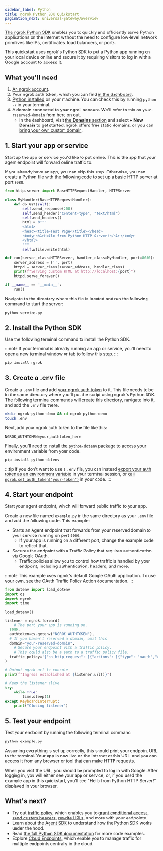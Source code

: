 ```yaml
---
sidebar_label: Python
title: ngrok Python SDK Quickstart
pagination_next: universal-gateway/overview
---
```



[The ngrok Python SDK](https://ngrok.github.io/ngrok-python/index.html) enables you to quickly and efficiently serve Python applications on the internet without the need to configure low-level network primitives like IPs, certificates, load balancers, or ports.

This quickstart uses ngrok's Python SDK to put a Python app running on your local device online and secure it by requiring visitors to log in with a Google account to access it.

## What you'll need

1. [An ngrok account](https://dashboard.ngrok.com/signup).
1. Your ngrok auth token, which you can find [in the dashboard](https://dashboard.ngrok.com/get-started/your-authtoken).
1. [Python installed](https://www.python.org/downloads/) on your machine. You can check this by running `python -v` in your terminal.
1. A domain connected to your ngrok account. We'll refer to this as `your-reserved-domain` from here on out.
   - In the dashboard, visit [the **Domains** section](https://dashboard.ngrok.com/domains) and select **+ New Domain** to get started. ngrok offers free static domains, or you can [bring your own custom domain](/docs/universal-gateway/custom-domains/).

## 1. Start your app or service

Start up the app or service you'd like to put online. This is the app that your agent endpoint will forward online traffic to.

If you already have an app, you can skip this step. Otherwise, you can create a Python file with the following code to set up a basic HTTP server at port `8080`.

```python filename="service.py"
from http.server import BaseHTTPRequestHandler, HTTPServer

class MyHandler(BaseHTTPRequestHandler):
    def do_GET(self):
        self.send_response(200)
        self.send_header("Content-type", "text/html")
        self.end_headers()
        html = b"""
        <html>
        <head><title>Test Page</title></head>
        <body><h1>Hello from Python HTTP Server!</h1></body>
        </html>
        """
        self.wfile.write(html)

def run(server_class=HTTPServer, handler_class=MyHandler, port=8080):
    server_address = ('', port)
    httpd = server_class(server_address, handler_class)
    print(f"Serving custom HTML at http://localhost:{port}")
    httpd.serve_forever()

if __name__ == "__main__":
    run()
```

Navigate to the directory where this file is located and run the following command to start the server:

```bash
python service.py
```

## 2. Install the Python SDK

Use the following terminal command to install the Python SDK.

:::note
If your terminal is already running an app or service, you'll need to open a new terminal window or tab to follow this step.
:::

```bash
pip install ngrok
```

## 3. Create a .env file

Create a `.env` file and add [your ngrok auth token](https://dashboard.ngrok.com/get-started/your-authtoken) to it.
This file needs to be in the same directory where you'll put the script using ngrok's Python SDK.
The following terminal commands will create this directory, navigate into it, and add the `.env` file there.

```bash
mkdir ngrok-python-demo && cd ngrok-python-demo
touch .env
```

Next, add your ngrok auth token to the file like this:

```txt filename=".env"
NGROK_AUTHTOKEN=your_authtoken_here
```

Finally, you'll need to install [the `python-dotenv` package](https://pypi.org/project/python-dotenv/) to access your environment variable from your code.

```bash
pip install python-dotenv
```

:::tip
If you don't want to use a `.env` file, you can instead [export your auth token as an environment variable](https://support.apple.com/en-il/guide/terminal/apd382cc5fa-4f58-4449-b20a-41c53c006f8f/mac) in your terminal session, or [call `ngrok.set_auth_token("your-token")`](https://ngrok.github.io/ngrok-python/index.html#authentication) in your code.
:::

## 4. Start your endpoint

Start your agent endpoint, which will forward public traffic to your app.

Create a new file named `example.py` in the same directory as your `.env` file and add the following code.
This example:

- Starts an Agent endpoint that forwards from your reserved domain to your service running on port `8080`.
  - If your app is running on a different port, change the example code to reflect that.
- Secures the endpoint with a Traffic Policy that requires authentication via Google OAuth.
  - Traffic policies allow you to control how traffic is handled by your endpoint, including authentication, headers, and more.

:::note
This example uses ngrok's default Google OAuth application.
To use your own, see [the OAuth Traffic Policy Action documentation](/docs/traffic-policy/actions/oauth/#google-example).
:::

```python filename="example.py"
from dotenv import load_dotenv
import os
import ngrok
import time

load_dotenv()

listener = ngrok.forward(
	# The port your app is running on.
  8080,
  authtoken=os.getenv("NGROK_AUTHTOKEN"),
  # If you haven't reserved a domain, omit this
  domain="your-reserved-domain",
	# Secure your endpoint with a traffic policy.
	# This could also be a path to a traffic policy file.
  traffic_policy='{"on_http_request": [{"actions": [{"type": "oauth","config": {"provider": "google"}}]}]}'
)

# Output ngrok url to console
print(f"Ingress established at {listener.url()}")

# Keep the listener alive
try:
    while True:
        time.sleep(1)
except KeyboardInterrupt:
    print("Closing listener")
```

## 5. Test your endpoint

Test your endpoint by running the following terminal command:

```bash
python example.py
```

Assuming everything is set up correctly, this should print your endpoint URL to the terminal.
Your app is now live on the internet at this URL, and you can access it from any browser or tool that can make HTTP requests.

When you visit the URL, you should be prompted to log in with Google.
After logging in, you will either see your app or service, or, if you used the example app in this quickstart, you'll see "Hello from Python HTTP Server!" displayed in your browser.

## What's next?

- Try out [traffic policy](/docs/traffic-policy/), which enables you to [grant conditional access](https://ngrok.com/docs/traffic-policy/examples/add-authentication/#conditional-access-using-oauth-variables), [send custom headers](/traffic-policy/actions/add-headers/#examples), [rewrite URLs](/traffic-policy/actions/url-rewrite/#examples), and more with your endpoints.
- Learn about the [Agent SDK](/agent-sdks/) to understand how the Python SDK works under the hood.
- Read [the full Python SDK documentation](https://ngrok.github.io/ngrok-python/) for more code examples.
- Explore [Cloud Endpoints](/universal-gateway/cloud-endpoints/quickstart/), which enable you to manage traffic for multiple endpoints centrally in the cloud.
